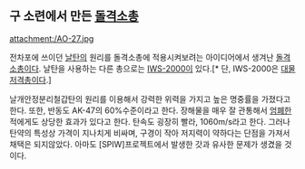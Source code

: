 == 구 소련에서 만든 [[돌격소총]] ==

attachment:/AO-27.jpg

전차포에 쓰이던 [[날탄]]의 원리를 돌격소총에 적용시켜보려는 아이디어에서 생겨난 [[돌격소총]]이다. 날탄을 사용하는 다른 총으로는 [[IWS-2000]]이 있다.[* 단, IWS-2000은 [[대물 저격총]]이다.]

날개안정분리철갑탄의 원리를 이용해서 강력한 위력을 가지고 높은 명중률을 가졌다고 한다. 또한, 반동도 AK-47의 60%수준이라고 한다. 장해물을 매우 잘 관통해서 [[엄폐]]한 적에게도 상당한 효과가 있다고 한다. 탄속도 굉장히 빨라, 1060m/s라고 한다.
그러나 탄약의 특성상 가격이 지나치게 비싸며, 구경이 작아 저지력이 약하다는 단점을 가져서 채택은 되지않았다. 아마도 [SPIW]프로젝트에서 발생한 갓과 유사한 문제가 생겼을 것이다.
